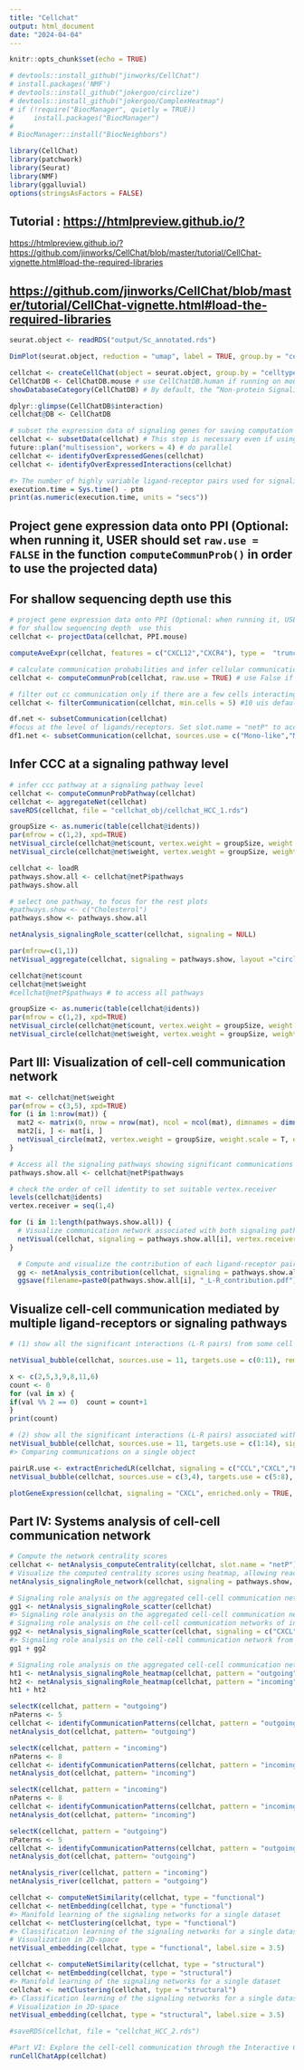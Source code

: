 ---
title: "Cellchat"
output: html_document
date: "2024-04-04"
---

```{r setup, include=FALSE}
knitr::opts_chunk$set(echo = TRUE)
```

```{r}
# devtools::install_github("jinworks/CellChat")
# install.packages('NMF')
# devtools::install_github("jokergoo/circlize")
# devtools::install_github("jokergoo/ComplexHeatmap")
# if (!require("BiocManager", quietly = TRUE))
#     install.packages("BiocManager")
# 
# BiocManager::install("BiocNeighbors")
```

```{r}
library(CellChat)
library(patchwork)
library(Seurat)
library(NMF)
library(ggalluvial)
options(stringsAsFactors = FALSE)
```

## Tutorial : [https://htmlpreview.github.io/?](https://htmlpreview.github.io/?https://github.com/jinworks/CellChat/blob/master/tutorial/CellChat-vignette.html#load-the-required-libraries){.uri}

<https://htmlpreview.github.io/?https://github.com/jinworks/CellChat/blob/master/tutorial/CellChat-vignette.html#load-the-required-libraries>

## [https://github.com/jinworks/CellChat/blob/master/tutorial/CellChat-vignette.html#load-the-required-libraries](https://htmlpreview.github.io/?https://github.com/jinworks/CellChat/blob/master/tutorial/CellChat-vignette.html#load-the-required-libraries){.uri}

```{r}
seurat.object <- readRDS("output/Sc_annotated.rds")
```

```{r}
DimPlot(seurat.object, reduction = "umap", label = TRUE, group.by = "celltype")
```

```{r}
cellchat <- createCellChat(object = seurat.object, group.by = "celltype", assay = "SCT") ## thelei to data layer
CellChatDB <- CellChatDB.mouse # use CellChatDB.human if running on mouse data
showDatabaseCategory(CellChatDB) # By default, the “Non-protein Signaling”isnt used
```

```{r}
dplyr::glimpse(CellChatDB$interaction)
cellchat@DB <- CellChatDB
```

```{r}
# subset the expression data of signaling genes for saving computation cost
cellchat <- subsetData(cellchat) # This step is necessary even if using the whole database
future::plan("multisession", workers = 4) # do parallel
cellchat <- identifyOverExpressedGenes(cellchat)
cellchat <- identifyOverExpressedInteractions(cellchat)

#> The number of highly variable ligand-receptor pairs used for signaling inference is 692
execution.time = Sys.time() - ptm
print(as.numeric(execution.time, units = "secs"))

```

## Project gene expression data onto PPI (Optional: when running it, USER should set `raw.use = FALSE` in the function `computeCommunProb()` in order to use the projected data)

## For shallow sequencing depth use this

```{r}
# project gene expression data onto PPI (Optional: when running it, USER should set `raw.use = FALSE` in the function `computeCommunProb()` in order to use the projected data)
# for shallow sequencing depth  use this
cellchat <- projectData(cellchat, PPI.mouse)

```

```{r}
computeAveExpr(cellchat, features = c("CXCL12","CXCR4"), type =  "truncatedMean", trim = 0.05)# this function calculates what cells are expressed in of signaling genes of interest so we can find a threshold

# calculate communication probabilities and infer cellular communication network
cellchat <- computeCommunProb(cellchat, raw.use = TRUE) # use False if you want to use protein projected data(for samples with shallow sequencing depth), also, by default , (type =  "truncatedMean", trim = 0.25) 25% so we can change that based on avg

```

```{r}
# filter out cc communication only if there are a few cells interacting
cellchat <- filterCommunication(cellchat, min.cells = 5) #10 uis default
```

```{r}
df.net <- subsetCommunication(cellchat)
#focus at the level of ligands/receptors. Set slot.name = "netP" to access the the inferred communications at the level of signaling pathways
df1.net <- subsetCommunication(cellchat, sources.use = c("Mono-like","Mph","Mo"), targets.use = c("CD8T","CD4T"))
```

## Infer CCC at a signaling pathway **level**

```{r}
# infer ccc pathway at a signaling pathway level
cellchat <- computeCommunProbPathway(cellchat)
cellchat <- aggregateNet(cellchat)
saveRDS(cellchat, file = "cellchat_obj/cellchat_HCC_1.rds")
```

```{r}
groupSize <- as.numeric(table(cellchat@idents))
par(mfrow = c(1,2), xpd=TRUE)
netVisual_circle(cellchat@net$count, vertex.weight = groupSize, weight.scale = T, label.edge= F, title.name = "Number of interactions")
netVisual_circle(cellchat@net$weight, vertex.weight = groupSize, weight.scale = T, label.edge= F, title.name = "Interaction weights/strength")
```

```{r}
cellchat <- loadR
pathways.show.all <- cellchat@netP$pathways
pathways.show.all
```

```{r}
# select one pathway, to focus for the rest plots
#pathways.show <- c("Cholesterol")
pathways.show <- pathways.show.all
```

```{r}
netAnalysis_signalingRole_scatter(cellchat, signaling = NULL)
```

```{r}

par(mfrow=c(1,1))
netVisual_aggregate(cellchat, signaling = pathways.show, layout ="circle", color.use = NULL, sources.use = NULL, targets.use = NULL, idents.use = NULL)
```

```{r}
cellchat@net$count
cellchat@net$weight
#cellchat@netP$pathways # to access all pathways
```

```{r}
groupSize <- as.numeric(table(cellchat@idents))
par(mfrow = c(1,2), xpd=TRUE)
netVisual_circle(cellchat@net$count, vertex.weight = groupSize, weight.scale = T, label.edge= F, title.name = "Number of interactions")
netVisual_circle(cellchat@net$weight, vertex.weight = groupSize, weight.scale = T, label.edge= F, title.name = "Interaction weights/strength")
```

## Part III: Visualization of cell-cell communication network

```{r}
mat <- cellchat@net$weight
par(mfrow = c(3,5), xpd=TRUE)
for (i in 1:nrow(mat)) {
  mat2 <- matrix(0, nrow = nrow(mat), ncol = ncol(mat), dimnames = dimnames(mat))
  mat2[i, ] <- mat[i, ]
  netVisual_circle(mat2, vertex.weight = groupSize, weight.scale = T, edge.weight.max = max(mat), title.name = rownames(mat)[i])
}
```

```{r}
# Access all the signaling pathways showing significant communications
pathways.show.all <- cellchat@netP$pathways

# check the order of cell identity to set suitable vertex.receiver
levels(cellchat@idents)
vertex.receiver = seq(1,4)

for (i in 1:length(pathways.show.all)) {
  # Visualize communication network associated with both signaling pathway and individual L-R pairs
  netVisual(cellchat, signaling = pathways.show.all[i], vertex.receiver = vertex.receiver, layout = "hierarchy")
}

  # Compute and visualize the contribution of each ligand-receptor pair to the overall signaling pathway
  gg <- netAnalysis_contribution(cellchat, signaling = pathways.show.all[i])
  ggsave(filename=paste0(pathways.show.all[i], "_L-R_contribution.pdf"), plot=gg, width = 3, height = 2, units = 'in', dpi = 300)

```

## **Visualize cell-cell communication mediated by multiple ligand-receptors or signaling pathways**

```{r}
# (1) show all the significant interactions (L-R pairs) from some cell groups (defined by 'sources.use') to other cell groups (defined by 'targets.use')

netVisual_bubble(cellchat, sources.use = 11, targets.use = c(0:11), remove.isolate = FALSE)

```

```{r}

x <- c(2,5,3,9,8,11,6)
count <- 0
for (val in x) {
if(val %% 2 == 0)  count = count+1
}
print(count)
```

```{r}

# (2) show all the significant interactions (L-R pairs) associated with certain signaling pathways
netVisual_bubble(cellchat, sources.use = 11, targets.use = c(1:14), signaling = c("CCL","CXCL"), remove.isolate = FALSE)
#> Comparing communications on a single object

```

```{r}

pairLR.use <- extractEnrichedLR(cellchat, signaling = c("CCL","CXCL","FGF"))
netVisual_bubble(cellchat, sources.use = c(3,4), targets.use = c(5:8), pairLR.use =pairLR.use, remove.isolate = TRUE)
```

```{r}

plotGeneExpression(cellchat, signaling = "CXCL", enriched.only = TRUE, type = "violin")
```

## Part IV: Systems analysis of cell-cell communication network

```{r}

# Compute the network centrality scores
cellchat <- netAnalysis_computeCentrality(cellchat, slot.name = "netP") # the slot 'netP' means the inferred intercellular communication network of signaling pathways
# Visualize the computed centrality scores using heatmap, allowing ready identification of major signaling roles of cell groups
netAnalysis_signalingRole_network(cellchat, signaling = pathways.show, width = 8, height = 2.5, font.size = 10)
```

```{r}

# Signaling role analysis on the aggregated cell-cell communication network from all signaling pathways
gg1 <- netAnalysis_signalingRole_scatter(cellchat)
#> Signaling role analysis on the aggregated cell-cell communication network from all signaling pathways
# Signaling role analysis on the cell-cell communication networks of interest
gg2 <- netAnalysis_signalingRole_scatter(cellchat, signaling = c("CXCL", "CCL"))
#> Signaling role analysis on the cell-cell communication network from user's input
gg1 + gg2
```

```{r}
# Signaling role analysis on the aggregated cell-cell communication network from all signaling pathways
ht1 <- netAnalysis_signalingRole_heatmap(cellchat, pattern = "outgoing")
ht2 <- netAnalysis_signalingRole_heatmap(cellchat, pattern = "incoming")
ht1 + ht2
```

```{r}
selectK(cellchat, pattern = "outgoing")
nPaterns <- 5
cellchat <- identifyCommunicationPatterns(cellchat, pattern = "outgoing", k= nPaterns, width = 5, height = 9)
netAnalysis_dot(cellchat, pattern= "outgoing")
```

```{r}
selectK(cellchat, pattern = "incoming")
nPaterns <- 8
cellchat <- identifyCommunicationPatterns(cellchat, pattern = "incoming", k= nPaterns, width = 5, height = 9)
netAnalysis_dot(cellchat, pattern= "incoming")
```

```{r}
selectK(cellchat, pattern = "incoming")
nPaterns <- 8
cellchat <- identifyCommunicationPatterns(cellchat, pattern = "incoming", k= nPaterns, width = 5, height = 9)
netAnalysis_dot(cellchat, pattern= "incoming")
```

```{r}
selectK(cellchat, pattern = "outgoing")
nPaterns <- 5
cellchat <- identifyCommunicationPatterns(cellchat, pattern = "outgoing", k= nPaterns, width = 5, height = 9)
netAnalysis_dot(cellchat, pattern= "outgoing")
```

```{r}
netAnalysis_river(cellchat, pattern = "incoming")
netAnalysis_river(cellchat, pattern = "outgoing")
```

```{r}
cellchat <- computeNetSimilarity(cellchat, type = "functional")
cellchat <- netEmbedding(cellchat, type = "functional")
#> Manifold learning of the signaling networks for a single dataset
cellchat <- netClustering(cellchat, type = "functional")
#> Classification learning of the signaling networks for a single dataset
# Visualization in 2D-space
netVisual_embedding(cellchat, type = "functional", label.size = 3.5)
```

```{r}
cellchat <- computeNetSimilarity(cellchat, type = "structural")
cellchat <- netEmbedding(cellchat, type = "structural")
#> Manifold learning of the signaling networks for a single dataset
cellchat <- netClustering(cellchat, type = "structural")
#> Classification learning of the signaling networks for a single dataset
# Visualization in 2D-space
netVisual_embedding(cellchat, type = "structural", label.size = 3.5)
```

```{r}
#saveRDS(cellchat, file = "cellchat_HCC_2.rds")
```

```{r}
#Part VI: Explore the cell-cell communication through the Interactive CellChat Explorer
runCellChatApp(cellchat)
```
